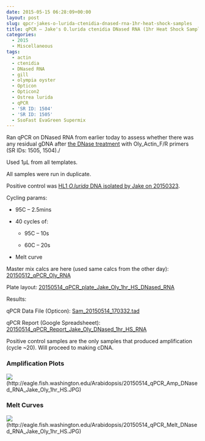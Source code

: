 ```yaml
---
date: 2015-05-15 06:28:09+00:00
layout: post
slug: qpcr-jakes-o-lurida-ctenidia-dnased-rna-1hr-heat-shock-samples
title: qPCR – Jake's O.lurida ctenidia DNased RNA (1hr Heat Shock Samples)
categories:
  - 2015
  - Miscellaneous
tags:
  - actin
  - ctenidia
  - DNased RNA
  - gill
  - olympia oyster
  - Opticon
  - Opticon2
  - Ostrea lurida
  - qPCR
  - 'SR ID: 1504'
  - 'SR ID: 1505'
  - SsoFast EvaGreen Supermix
---
```


Ran qPCR on DNased RNA from earlier today to assess whether there was any residual gDNA after [the DNase treatment](https://robertslab.github.io/sams-notebook/posts/2015/2015-05-14-dnase-treatment-jakes-o-lurida-ctenidia-rna-1hr-heat-shock-from-20150506.html) with Oly_Actin_F/R primers (SR IDs: 1505, 1504)./

Used 1μL from all templates.

All samples were run in duplicate.

Positive control was [HL1 _O.lurida_ DNA isolated by Jake on 20150323](https://heareresearch.blogspot.com/2015/03/3-23-2015-ezna-dna-isolation-with-seed.html).

Cycling params:




    
  * 95C – 2.5mins

    
  * 40 cycles of:

    
    * 95C – 10s

    
    * 60C – 20s




    
  * Melt curve



Master mix calcs are here (used same calcs from the other day): [20150512_qPCR_Oly_RNA](https://docs.google.com/spreadsheets/d/1-jUGGyD56GcA_uk07TFUEh2R0Y2e6DxeEzqdByTccJE/edit?usp=sharing)

Plate layout: [20150514_qPCR_plate_Jake_Oly_1hr_HS_DNased_RNA](https://docs.google.com/spreadsheets/d/1A4x_0wd2EhMo84msvb-dsLluARUU8ily0h6IQL_5V_k/edit?usp=sharing)



Results:

qPCR Data File (Opticon): [Sam_20150514_170332.tad](https://eagle.fish.washington.edu/Arabidopsis/qPCR/Opticon/Sam_20150514_170332.tad)

qPCR Report (Google Spreadsheeet): [20150514_qPCR_Report_Jake_Oly_DNased_1hr_HS_RNA](https://docs.google.com/spreadsheets/d/1DY3eA1Wh01TrcZ8DFX5Ij-EEDhPimYmWfUvsYGaxEc4/edit?usp=sharing)



Positive control samples are the only samples that produced amplification (cycle ~20). Will proceed to making cDNA.





### Amplification Plots



![](https://eagle.fish.washington.edu/Arabidopsis/20150514_qPCR_Amp_DNased_RNA_Jake_Oly_1hr_HS.JPG)(http://eagle.fish.washington.edu/Arabidopsis/20150514_qPCR_Amp_DNased_RNA_Jake_Oly_1hr_HS.JPG)





### Melt Curves



![](https://eagle.fish.washington.edu/Arabidopsis/20150514_qPCR_Melt_DNased_RNA_Jake_Oly_1hr_HS.JPG)(http://eagle.fish.washington.edu/Arabidopsis/20150514_qPCR_Melt_DNased_RNA_Jake_Oly_1hr_HS.JPG)
